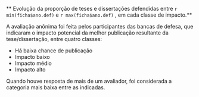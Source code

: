 ** Evolução da proporção de teses e dissertações defendidas entre  `r min(ficha$ano.def)` e `r max(ficha$ano.def)` , 
em cada classe de impacto.**

A avaliação anônima foi feita pelos participantes das bancas de defesa, 
que indicaram o impacto potencial da melhor publicação resultante da tese/dissertação, entre quatro classes:

- Há baixa chance de publicação 
- Impacto baixo 
- Impacto médio
- Impacto alto

Quando houve resposta de mais de um avaliador, foi considerada 
a categoria mais baixa entre as indicadas.
